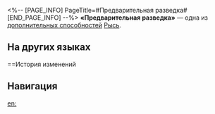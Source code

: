 <%-- [PAGE_INFO]
PageTitle=#Предварительная разведка#
[END_PAGE_INFO] --%>
{{Навык Инфобокс
|Название         = Предварительная разведка
|Изображение      = След Предварительная разведка.png
|Персонаж         = Рысь
|Тип              = Доп. способность
|Возвышение       = 2
|Длительность     = 
|Описание         = Когда цель со статусом Реакция выживания получает атаку, Рысь немедленно восстанавливает 2 ед. энергии.
|Свойство1        = 
|Масштабирование1 = 
}}
'''«Предварительная разведка»''' — одна из [[дополнительная способность|дополнительных способностей]] [[Рысь]].

==На других языках==
{{На других языках
|en   = Advance Surveying
|zhs  = 提前勘测
|zht  = 提前勘測
|ja   = {{Rubi|事前調査|じぜんちょうさ}}
|ko   = 사전 탐측
|es   = Investigación previa
|fr   = Connaissance du terrain
|ru   = Предварительная разведка
|th   = Advance Surveying
|vi   = Thăm Dò Trước
|de   = Vorabuntersuchung
|id   = Advance Surveying
|pt   = Pesquisa de Avanço
}}

==История изменений
{{История изменений|3.5}}

==Навигация==
{{Навык Навбокс|Рысь}}

[[en:]]